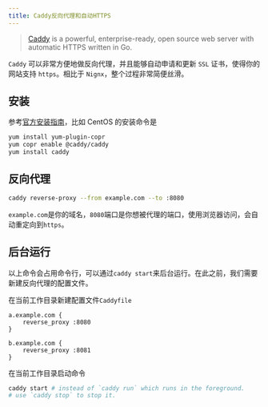 ```yaml
---
title: Caddy反向代理和自动HTTPS
---
```


> [Caddy](https://caddyserver.com/) is a powerful, enterprise-ready, open source web server with automatic HTTPS written in Go.

`Caddy` 可以非常方便地做反向代理，并且能够自动申请和更新 `SSL` 证书，使得你的网站支持 `https`。相比于 `Nignx`，整个过程非常简便丝滑。

## 安装

参考[官方安装指南](https://caddyserver.com/docs/install)，比如 CentOS 的安装命令是

```bash
yum install yum-plugin-copr
yum copr enable @caddy/caddy
yum install caddy
```

## 反向代理

```bash
caddy reverse-proxy --from example.com --to :8080
```

`example.com`是你的域名，`8080`端口是你想被代理的端口，使用浏览器访问，会自动重定向到`https`。

## 后台运行

以上命令会占用命令行，可以通过`caddy start`来后台运行。在此之前，我们需要新建反向代理的配置文件。

在当前工作目录新建配置文件`Caddyfile`

```
a.example.com {
	reverse_proxy :8080
}

b.example.com {
	reverse_proxy :8081
}
```

在当前工作目录启动命令

```bash
caddy start # instead of `caddy run` which runs in the foreground.
# use `caddy stop` to stop it.
```
